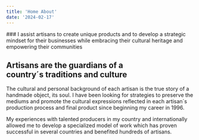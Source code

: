 ```yaml
---
title: 'Home About'
date: '2024-02-17'
---
```

<DivContainer classAddition = 'sm:max-w-xl md:max-w-2xl	lg:max-w-3xl'>
### I assist artisans to create unique products and to develop a strategic mindset for their businesses while embracing their cultural heritage and empowering their communities
</DivContainer>

<DivContainer classAddition="bg-white max-w-full">
  <DivContainer classAddition="max-w-[1200px]">
    <Gallery
      grid={{
        className: 'grid-cols-1 gap-0',
      }} 
      pictures={
        [
          {
            id: 1,
            path: 'home/01_tortugas.jpg',
            alt: 'Tortugas: handcrafts',
            width: 1200,
            height: 330,
          },
          {
            id: 2,
            path: 'home/02_dani_mujeres_lago_CLA.jpg',
            alt: 'Working with aymara artisans',
            width: 1200,
            height: 709,
          },
        ]
      }
    />
  </DivContainer>
</DivContainer>
<h2 className="special">Artisans are the guardians of a <br />country´s traditions and culture</h2>

<DivContainer classAddition = 'max-w-xl sm:max-w-xl md:max-w-2xl	lg:max-w-3xl'>
The cultural and personal background of each artisan is the true story of a handmade object, its soul. I have been looking for strategies to preserve the mediums and promote the cultural expressions reflected in each artisan´s production process and final product since beginning my career in 1996. 

My experiences with talented producers in my country and internationally allowed me to develop a specialized model of work which has proven successful in several countries and benefited hundreds of artisans.

<DivContainer classAddition="text-center mt-10 mb-12">
<ReadMore
  href='/about'
/>
</DivContainer>
</DivContainer>

<DivContainer>
  <StatBox />
</DivContainer>